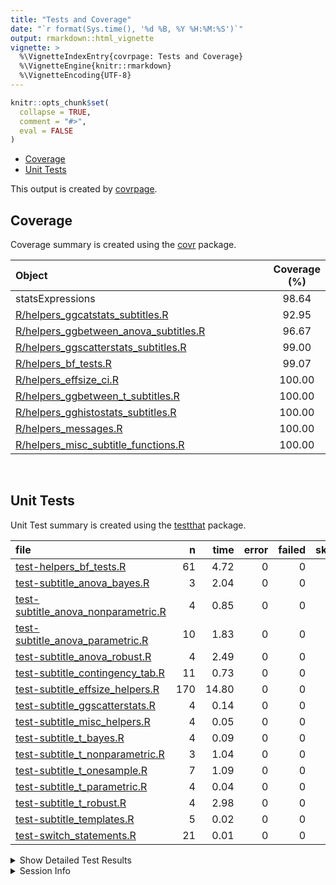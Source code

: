 ```yaml
---
title: "Tests and Coverage"
date: "`r format(Sys.time(), '%d %B, %Y %H:%M:%S')`"
output: rmarkdown::html_vignette
vignette: >
  %\VignetteIndexEntry{covrpage: Tests and Coverage}
  %\VignetteEngine{knitr::rmarkdown}
  %\VignetteEncoding{UTF-8}
---
```

  
```r
knitr::opts_chunk$set(
  collapse = TRUE,
  comment = "#>",
  eval = FALSE
)
```

<!--- Placeholder for tests/README.md Do Not Edit--->
  - [Coverage](#coverage)
  - [Unit Tests](#unit-tests)

This output is created by
[covrpage](https://github.com/metrumresearchgroup/covrpage).

## Coverage

Coverage summary is created using the
[covr](https://github.com/r-lib/covr) package.

| Object                                                                               | Coverage (%) |
| :----------------------------------------------------------------------------------- | :----------: |
| statsExpressions                                                                     |    98.64     |
| [R/helpers\_ggcatstats\_subtitles.R](https://github.com/IndrajeetPatil/statsExpressions/tree/master/R/helpers_ggcatstats_subtitles.R)            |    92.95     |
| [R/helpers\_ggbetween\_anova\_subtitles.R](https://github.com/IndrajeetPatil/statsExpressions/tree/master/R/helpers_ggbetween_anova_subtitles.R) |    96.67     |
| [R/helpers\_ggscatterstats\_subtitles.R](https://github.com/IndrajeetPatil/statsExpressions/tree/master/R/helpers_ggscatterstats_subtitles.R)    |    99.00     |
| [R/helpers\_bf\_tests.R](https://github.com/IndrajeetPatil/statsExpressions/tree/master/R/helpers_bf_tests.R)                                    |    99.07     |
| [R/helpers\_effsize\_ci.R](https://github.com/IndrajeetPatil/statsExpressions/tree/master/R/helpers_effsize_ci.R)                                |    100.00    |
| [R/helpers\_ggbetween\_t\_subtitles.R](https://github.com/IndrajeetPatil/statsExpressions/tree/master/R/helpers_ggbetween_t_subtitles.R)         |    100.00    |
| [R/helpers\_gghistostats\_subtitles.R](https://github.com/IndrajeetPatil/statsExpressions/tree/master/R/helpers_gghistostats_subtitles.R)        |    100.00    |
| [R/helpers\_messages.R](https://github.com/IndrajeetPatil/statsExpressions/tree/master/R/helpers_messages.R)                                     |    100.00    |
| [R/helpers\_misc\_subtitle\_functions.R](https://github.com/IndrajeetPatil/statsExpressions/tree/master/R/helpers_misc_subtitle_functions.R)     |    100.00    |

<br>

## Unit Tests

Unit Test summary is created using the
[testthat](https://github.com/r-lib/testthat) package.

| file                                                                                  |   n |  time | error | failed | skipped | warning |
| :------------------------------------------------------------------------------------ | --: | ----: | ----: | -----: | ------: | ------: |
| [test-helpers\_bf\_tests.R](https://github.com/IndrajeetPatil/statsExpressions/tree/master/tests/testthat/test-helpers_bf_tests.R)                         |  61 |  4.72 |     0 |      0 |       0 |       0 |
| [test-subtitle\_anova\_bayes.R](https://github.com/IndrajeetPatil/statsExpressions/tree/master/tests/testthat/test-subtitle_anova_bayes.R)                 |   3 |  2.04 |     0 |      0 |       0 |       0 |
| [test-subtitle\_anova\_nonparametric.R](https://github.com/IndrajeetPatil/statsExpressions/tree/master/tests/testthat/test-subtitle_anova_nonparametric.R) |   4 |  0.85 |     0 |      0 |       0 |       0 |
| [test-subtitle\_anova\_parametric.R](https://github.com/IndrajeetPatil/statsExpressions/tree/master/tests/testthat/test-subtitle_anova_parametric.R)       |  10 |  1.83 |     0 |      0 |       0 |       0 |
| [test-subtitle\_anova\_robust.R](https://github.com/IndrajeetPatil/statsExpressions/tree/master/tests/testthat/test-subtitle_anova_robust.R)               |   4 |  2.49 |     0 |      0 |       0 |       0 |
| [test-subtitle\_contingency\_tab.R](https://github.com/IndrajeetPatil/statsExpressions/tree/master/tests/testthat/test-subtitle_contingency_tab.R)         |  11 |  0.73 |     0 |      0 |       0 |       0 |
| [test-subtitle\_effsize\_helpers.R](https://github.com/IndrajeetPatil/statsExpressions/tree/master/tests/testthat/test-subtitle_effsize_helpers.R)         | 170 | 14.80 |     0 |      0 |       0 |       0 |
| [test-subtitle\_ggscatterstats.R](https://github.com/IndrajeetPatil/statsExpressions/tree/master/tests/testthat/test-subtitle_ggscatterstats.R)            |   4 |  0.14 |     0 |      0 |       0 |       0 |
| [test-subtitle\_misc\_helpers.R](https://github.com/IndrajeetPatil/statsExpressions/tree/master/tests/testthat/test-subtitle_misc_helpers.R)               |   4 |  0.05 |     0 |      0 |       0 |       0 |
| [test-subtitle\_t\_bayes.R](https://github.com/IndrajeetPatil/statsExpressions/tree/master/tests/testthat/test-subtitle_t_bayes.R)                         |   4 |  0.09 |     0 |      0 |       0 |       0 |
| [test-subtitle\_t\_nonparametric.R](https://github.com/IndrajeetPatil/statsExpressions/tree/master/tests/testthat/test-subtitle_t_nonparametric.R)         |   3 |  1.04 |     0 |      0 |       0 |       0 |
| [test-subtitle\_t\_onesample.R](https://github.com/IndrajeetPatil/statsExpressions/tree/master/tests/testthat/test-subtitle_t_onesample.R)                 |   7 |  1.09 |     0 |      0 |       0 |       0 |
| [test-subtitle\_t\_parametric.R](https://github.com/IndrajeetPatil/statsExpressions/tree/master/tests/testthat/test-subtitle_t_parametric.R)               |   4 |  0.04 |     0 |      0 |       0 |       0 |
| [test-subtitle\_t\_robust.R](https://github.com/IndrajeetPatil/statsExpressions/tree/master/tests/testthat/test-subtitle_t_robust.R)                       |   4 |  2.98 |     0 |      0 |       0 |       0 |
| [test-subtitle\_templates.R](https://github.com/IndrajeetPatil/statsExpressions/tree/master/tests/testthat/test-subtitle_templates.R)                      |   5 |  0.02 |     0 |      0 |       0 |       0 |
| [test-switch\_statements.R](https://github.com/IndrajeetPatil/statsExpressions/tree/master/tests/testthat/test-switch_statements.R)                        |  21 |  0.01 |     0 |      0 |       0 |       0 |

<details closed>

<summary> Show Detailed Test Results </summary>

| file                                                                                       | context                                        | test                                                                  | status |  n |  time |
| :----------------------------------------------------------------------------------------- | :--------------------------------------------- | :-------------------------------------------------------------------- | :----- | -: | ----: |
| [test-helpers\_bf\_tests.R](https://github.com/IndrajeetPatil/statsExpressions/tree/master/tests/testthat/test-helpers_bf_tests.R#L20)                          | helpers\_bf\_tests                             | bayes factor (correlation)                                            | PASS   |  5 |  0.05 |
| [test-helpers\_bf\_tests.R](https://github.com/IndrajeetPatil/statsExpressions/tree/master/tests/testthat/test-helpers_bf_tests.R#L57)                          | helpers\_bf\_tests                             | bayes factor (independent samples t-test)                             | PASS   |  6 |  0.05 |
| [test-helpers\_bf\_tests.R](https://github.com/IndrajeetPatil/statsExpressions/tree/master/tests/testthat/test-helpers_bf_tests.R#L104)                         | helpers\_bf\_tests                             | bayes factor (paired t-test)                                          | PASS   |  7 |  0.06 |
| [test-helpers\_bf\_tests.R](https://github.com/IndrajeetPatil/statsExpressions/tree/master/tests/testthat/test-helpers_bf_tests.R#L145)                         | helpers\_bf\_tests                             | bayes factor (one sample t-test)                                      | PASS   |  7 |  0.03 |
| [test-helpers\_bf\_tests.R](https://github.com/IndrajeetPatil/statsExpressions/tree/master/tests/testthat/test-helpers_bf_tests.R#L211)                         | helpers\_bf\_tests                             | bayes factor (between-subjects - anova)                               | PASS   |  9 |  0.14 |
| [test-helpers\_bf\_tests.R](https://github.com/IndrajeetPatil/statsExpressions/tree/master/tests/testthat/test-helpers_bf_tests.R#L319)                         | helpers\_bf\_tests                             | bayes factor (within-subjects - anova)                                | PASS   |  9 |  0.89 |
| [test-helpers\_bf\_tests.R](https://github.com/IndrajeetPatil/statsExpressions/tree/master/tests/testthat/test-helpers_bf_tests.R#L384)                         | helpers\_bf\_tests                             | bayes factor (proportion test)                                        | PASS   |  6 |  3.42 |
| [test-helpers\_bf\_tests.R](https://github.com/IndrajeetPatil/statsExpressions/tree/master/tests/testthat/test-helpers_bf_tests.R#L469)                         | helpers\_bf\_tests                             | bayes factor (contingency tab)                                        | PASS   |  9 |  0.07 |
| [test-helpers\_bf\_tests.R](https://github.com/IndrajeetPatil/statsExpressions/tree/master/tests/testthat/test-helpers_bf_tests.R#L526)                         | helpers\_bf\_tests                             | bayes factor caption maker check                                      | PASS   |  1 |  0.01 |
| [test-helpers\_bf\_tests.R](https://github.com/IndrajeetPatil/statsExpressions/tree/master/tests/testthat/test-helpers_bf_tests.R#L556_L574)                    | helpers\_bf\_tests                             | bayes factor caption maker check                                      | PASS   |  2 |  0.00 |
| [test-subtitle\_anova\_bayes.R](https://github.com/IndrajeetPatil/statsExpressions/tree/master/tests/testthat/test-subtitle_anova_bayes.R#L39)                  | subtitle\_anova\_bayes                         | subtitle\_anova\_bayes works (between-subjects)                       | PASS   |  1 |  0.03 |
| [test-subtitle\_anova\_bayes.R](https://github.com/IndrajeetPatil/statsExpressions/tree/master/tests/testthat/test-subtitle_anova_bayes.R#L79)                  | subtitle\_anova\_bayes                         | subtitle\_anova\_bayes works (within-subjects)                        | PASS   |  1 |  0.19 |
| [test-subtitle\_anova\_bayes.R](https://github.com/IndrajeetPatil/statsExpressions/tree/master/tests/testthat/test-subtitle_anova_bayes.R#L119)                 | subtitle\_anova\_bayes                         | subtitle\_anova\_bayes works (within-subjects) - with NA              | PASS   |  1 |  1.82 |
| [test-subtitle\_anova\_nonparametric.R](https://github.com/IndrajeetPatil/statsExpressions/tree/master/tests/testthat/test-subtitle_anova_nonparametric.R#L56)  | subtitle\_anova\_nonparametric                 | between-subjects - data with and without NAs                          | PASS   |  2 |  0.36 |
| [test-subtitle\_anova\_nonparametric.R](https://github.com/IndrajeetPatil/statsExpressions/tree/master/tests/testthat/test-subtitle_anova_nonparametric.R#L162) | subtitle\_anova\_nonparametric                 | within-subjects - data with and without NAs                           | PASS   |  2 |  0.49 |
| [test-subtitle\_anova\_parametric.R](https://github.com/IndrajeetPatil/statsExpressions/tree/master/tests/testthat/test-subtitle_anova_parametric.R#L58)        | subtitle\_anova\_parametric - between-subjects | parametric anova subtitles work (without NAs)                         | PASS   |  1 |  0.03 |
| [test-subtitle\_anova\_parametric.R](https://github.com/IndrajeetPatil/statsExpressions/tree/master/tests/testthat/test-subtitle_anova_parametric.R#L131)       | subtitle\_anova\_parametric - between-subjects | parametric anova subtitles work (with NAs)                            | PASS   |  1 |  0.50 |
| [test-subtitle\_anova\_parametric.R](https://github.com/IndrajeetPatil/statsExpressions/tree/master/tests/testthat/test-subtitle_anova_parametric.R#L190)       | subtitle\_anova\_parametric - between-subjects | parametric anova subtitles with partial omega-squared                 | PASS   |  1 |  0.08 |
| [test-subtitle\_anova\_parametric.R](https://github.com/IndrajeetPatil/statsExpressions/tree/master/tests/testthat/test-subtitle_anova_parametric.R#L250)       | subtitle\_anova\_parametric - between-subjects | parametric anova subtitles with partial eta-squared and data with NAs | PASS   |  1 |  0.01 |
| [test-subtitle\_anova\_parametric.R](https://github.com/IndrajeetPatil/statsExpressions/tree/master/tests/testthat/test-subtitle_anova_parametric.R#L361)       | subtitle\_anova\_parametric - between-subjects | parametric anova subtitles with partial eta-squared and data with NAs | PASS   |  2 |  0.10 |
| [test-subtitle\_anova\_parametric.R](https://github.com/IndrajeetPatil/statsExpressions/tree/master/tests/testthat/test-subtitle_anova_parametric.R#L426)       | subtitle\_anova\_parametric - within-subjects  | parametric anova subtitles work (without NAs)                         | PASS   |  1 |  0.48 |
| [test-subtitle\_anova\_parametric.R](https://github.com/IndrajeetPatil/statsExpressions/tree/master/tests/testthat/test-subtitle_anova_parametric.R#L486)       | subtitle\_anova\_parametric - within-subjects  | parametric anova subtitles work (with NAs)                            | PASS   |  2 |  0.20 |
| [test-subtitle\_anova\_parametric.R](https://github.com/IndrajeetPatil/statsExpressions/tree/master/tests/testthat/test-subtitle_anova_parametric.R#L599)       | subtitle\_anova\_parametric - within-subjects  | parametric anova subtitles work (catch bad data)                      | PASS   |  1 |  0.43 |
| [test-subtitle\_anova\_robust.R](https://github.com/IndrajeetPatil/statsExpressions/tree/master/tests/testthat/test-subtitle_anova_robust.R#L58)                | subtitle\_anova\_robust                        | subtitle\_anova\_robust works - between-subjects                      | PASS   |  2 |  2.44 |
| [test-subtitle\_anova\_robust.R](https://github.com/IndrajeetPatil/statsExpressions/tree/master/tests/testthat/test-subtitle_anova_robust.R#L155)               | subtitle\_anova\_robust                        | subtitle\_anova\_robust works - within-subjects                       | PASS   |  2 |  0.05 |
| [test-subtitle\_contingency\_tab.R](https://github.com/IndrajeetPatil/statsExpressions/tree/master/tests/testthat/test-subtitle_contingency_tab.R#L60)          | subtitle\_contingency\_tab                     | subtitle\_contingency\_tab works - data without NAs                   | PASS   |  2 |  0.34 |
| [test-subtitle\_contingency\_tab.R](https://github.com/IndrajeetPatil/statsExpressions/tree/master/tests/testthat/test-subtitle_contingency_tab.R#L176)         | subtitle\_contingency\_tab                     | subtitle\_contingency\_tab works - data with NAs                      | PASS   |  1 |  0.03 |
| [test-subtitle\_contingency\_tab.R](https://github.com/IndrajeetPatil/statsExpressions/tree/master/tests/testthat/test-subtitle_contingency_tab.R#L260)         | subtitle\_contingency\_tab\_paired             | paired subtitle\_contingency\_tab works - counts data without NAs     | PASS   |  1 |  0.06 |
| [test-subtitle\_contingency\_tab.R](https://github.com/IndrajeetPatil/statsExpressions/tree/master/tests/testthat/test-subtitle_contingency_tab.R#L359)         | subtitle\_contingency\_tab\_paired             | paired subtitle\_contingency\_tab works - with NAs                    | PASS   |  1 |  0.07 |
| [test-subtitle\_contingency\_tab.R](https://github.com/IndrajeetPatil/statsExpressions/tree/master/tests/testthat/test-subtitle_contingency_tab.R#L437)         | subtitle\_contingency\_tab\_paired             | paired data 4-by-4                                                    | PASS   |  1 |  0.04 |
| [test-subtitle\_contingency\_tab.R](https://github.com/IndrajeetPatil/statsExpressions/tree/master/tests/testthat/test-subtitle_contingency_tab.R#L497)         | subtitle\_contingency\_tab\_gof                | Goodness of Fit subtitle\_contingency\_tab works without counts       | PASS   |  2 |  0.10 |
| [test-subtitle\_contingency\_tab.R](https://github.com/IndrajeetPatil/statsExpressions/tree/master/tests/testthat/test-subtitle_contingency_tab.R#L594)         | subtitle\_contingency\_tab\_gof                | Goodness of Fit subtitle\_contingency\_tab works with counts          | PASS   |  1 |  0.06 |
| [test-subtitle\_contingency\_tab.R](https://github.com/IndrajeetPatil/statsExpressions/tree/master/tests/testthat/test-subtitle_contingency_tab.R#L648)         | subtitle\_contingency\_tab\_gof                | works with dataframes with NAs and with ratio                         | PASS   |  1 |  0.02 |
| [test-subtitle\_contingency\_tab.R](https://github.com/IndrajeetPatil/statsExpressions/tree/master/tests/testthat/test-subtitle_contingency_tab.R#L663_L666)    | subtitle\_contingency\_tab\_gof                | works even in edge cases                                              | PASS   |  1 |  0.01 |
| [test-subtitle\_effsize\_helpers.R](https://github.com/IndrajeetPatil/statsExpressions/tree/master/tests/testthat/test-subtitle_effsize_helpers.R#L11)          | effsize\_t\_parametric                         | effsize works for Cohen’s d and Hedge’s g (between - without NA)      | PASS   | 29 |  0.03 |
| [test-subtitle\_effsize\_helpers.R](https://github.com/IndrajeetPatil/statsExpressions/tree/master/tests/testthat/test-subtitle_effsize_helpers.R#L181_L184)    | effsize\_t\_parametric                         | effsize works for Cohen’s d and Hedge’s g (between - with NA)         | PASS   | 24 |  0.02 |
| [test-subtitle\_effsize\_helpers.R](https://github.com/IndrajeetPatil/statsExpressions/tree/master/tests/testthat/test-subtitle_effsize_helpers.R#L329_L335)    | effsize\_t\_parametric                         | effsize works for Cohen’s d and Hedge’s g (within - without NA)       | PASS   | 26 |  0.03 |
| [test-subtitle\_effsize\_helpers.R](https://github.com/IndrajeetPatil/statsExpressions/tree/master/tests/testthat/test-subtitle_effsize_helpers.R#L538_L547)    | effsize\_t\_parametric                         | effsize works for Cohen’s d and Hedge’s g (within - with NA)          | PASS   | 23 |  0.06 |
| [test-subtitle\_effsize\_helpers.R](https://github.com/IndrajeetPatil/statsExpressions/tree/master/tests/testthat/test-subtitle_effsize_helpers.R#L759)         | effsize\_t\_parametric                         | effsize works for one sample test                                     | PASS   | 14 |  0.02 |
| [test-subtitle\_effsize\_helpers.R](https://github.com/IndrajeetPatil/statsExpressions/tree/master/tests/testthat/test-subtitle_effsize_helpers.R#L830)         | t1way\_ci                                      | t1way\_ci works                                                       | PASS   | 13 | 13.15 |
| [test-subtitle\_effsize\_helpers.R](https://github.com/IndrajeetPatil/statsExpressions/tree/master/tests/testthat/test-subtitle_effsize_helpers.R#L1009)        | test\_yuend\_ci                                | Yuen’s test on trimmed means for dependent samples works              | PASS   | 18 |  1.18 |
| [test-subtitle\_effsize\_helpers.R](https://github.com/IndrajeetPatil/statsExpressions/tree/master/tests/testthat/test-subtitle_effsize_helpers.R#L1099)        | robcor\_ci                                     | robcor\_ci works                                                      | PASS   | 23 |  0.31 |
| [test-subtitle\_ggscatterstats.R](https://github.com/IndrajeetPatil/statsExpressions/tree/master/tests/testthat/test-subtitle_ggscatterstats.R#L54)             | subtitle\_ggscatterstats                       | subtitle\_ggscatterstats works - nonparametric                        | PASS   |  1 |  0.09 |
| [test-subtitle\_ggscatterstats.R](https://github.com/IndrajeetPatil/statsExpressions/tree/master/tests/testthat/test-subtitle_ggscatterstats.R#L112)            | subtitle\_ggscatterstats                       | subtitle\_ggscatterstats works - parametric                           | PASS   |  1 |  0.00 |
| [test-subtitle\_ggscatterstats.R](https://github.com/IndrajeetPatil/statsExpressions/tree/master/tests/testthat/test-subtitle_ggscatterstats.R#L171)            | subtitle\_ggscatterstats                       | subtitle\_ggscatterstats works - robust                               | PASS   |  1 |  0.03 |
| [test-subtitle\_ggscatterstats.R](https://github.com/IndrajeetPatil/statsExpressions/tree/master/tests/testthat/test-subtitle_ggscatterstats.R#L213)            | subtitle\_ggscatterstats                       | subtitle\_ggscatterstats works - bayes                                | PASS   |  1 |  0.02 |
| [test-subtitle\_misc\_helpers.R](https://github.com/IndrajeetPatil/statsExpressions/tree/master/tests/testthat/test-subtitle_misc_helpers.R#L32)                | long\_to\_wide\_converter                      | long\_to\_wide\_converter works                                       | PASS   |  4 |  0.05 |
| [test-subtitle\_t\_bayes.R](https://github.com/IndrajeetPatil/statsExpressions/tree/master/tests/testthat/test-subtitle_t_bayes.R#L42)                          | subtitle\_t\_bayes                             | subtitle\_t\_bayes works - between-subjects design                    | PASS   |  1 |  0.03 |
| [test-subtitle\_t\_bayes.R](https://github.com/IndrajeetPatil/statsExpressions/tree/master/tests/testthat/test-subtitle_t_bayes.R#L83)                          | subtitle\_t\_bayes                             | subtitle\_t\_bayes works - between-subjects design - with NA          | PASS   |  1 |  0.01 |
| [test-subtitle\_t\_bayes.R](https://github.com/IndrajeetPatil/statsExpressions/tree/master/tests/testthat/test-subtitle_t_bayes.R#L160)                         | subtitle\_t\_bayes                             | subtitle\_t\_bayes\_paired works - within-subjects design             | PASS   |  1 |  0.03 |
| [test-subtitle\_t\_bayes.R](https://github.com/IndrajeetPatil/statsExpressions/tree/master/tests/testthat/test-subtitle_t_bayes.R#L199)                         | subtitle\_t\_bayes                             | subtitle\_t\_bayes\_paired works - within-subjects design - with NA   | PASS   |  1 |  0.02 |
| [test-subtitle\_t\_nonparametric.R](https://github.com/IndrajeetPatil/statsExpressions/tree/master/tests/testthat/test-subtitle_t_nonparametric.R#L51)          | subtitle\_mann\_nonparametric                  | subtitle\_mann\_nonparametric works - between-subjects design         | PASS   |  1 |  0.77 |
| [test-subtitle\_t\_nonparametric.R](https://github.com/IndrajeetPatil/statsExpressions/tree/master/tests/testthat/test-subtitle_t_nonparametric.R#L97_L101)     | subtitle\_mann\_nonparametric                  | subtitle\_mann\_nonparametric works - within-subjects design          | PASS   |  2 |  0.27 |
| [test-subtitle\_t\_onesample.R](https://github.com/IndrajeetPatil/statsExpressions/tree/master/tests/testthat/test-subtitle_t_onesample.R#L199)                 | subtitle\_t\_onesample                         | subtitle\_t\_onesample parametric works                               | PASS   |  4 |  0.03 |
| [test-subtitle\_t\_onesample.R](https://github.com/IndrajeetPatil/statsExpressions/tree/master/tests/testthat/test-subtitle_t_onesample.R#L256)                 | subtitle\_t\_onesample                         | subtitle\_t\_onesample non-parametric works                           | PASS   |  1 |  1.03 |
| [test-subtitle\_t\_onesample.R](https://github.com/IndrajeetPatil/statsExpressions/tree/master/tests/testthat/test-subtitle_t_onesample.R#L306)                 | subtitle\_t\_onesample                         | subtitle\_t\_onesample robust works                                   | PASS   |  1 |  0.01 |
| [test-subtitle\_t\_onesample.R](https://github.com/IndrajeetPatil/statsExpressions/tree/master/tests/testthat/test-subtitle_t_onesample.R#L347)                 | subtitle\_t\_onesample                         | subtitle\_t\_onesample bayes factor works                             | PASS   |  1 |  0.02 |
| [test-subtitle\_t\_parametric.R](https://github.com/IndrajeetPatil/statsExpressions/tree/master/tests/testthat/test-subtitle_t_parametric.R#L61)                | subtitle\_t\_parametric                        | parametric t-test works (between-subjects without NAs)                | PASS   |  1 |  0.00 |
| [test-subtitle\_t\_parametric.R](https://github.com/IndrajeetPatil/statsExpressions/tree/master/tests/testthat/test-subtitle_t_parametric.R#L125)               | subtitle\_t\_parametric                        | parametric t-test works (between-subjects with NAs)                   | PASS   |  1 |  0.01 |
| [test-subtitle\_t\_parametric.R](https://github.com/IndrajeetPatil/statsExpressions/tree/master/tests/testthat/test-subtitle_t_parametric.R#L183)               | subtitle\_t\_parametric                        | parametric t-test works (within-subjects without NAs)                 | PASS   |  1 |  0.02 |
| [test-subtitle\_t\_parametric.R](https://github.com/IndrajeetPatil/statsExpressions/tree/master/tests/testthat/test-subtitle_t_parametric.R#L239)               | subtitle\_t\_parametric                        | parametric t-test works (within-subjects with NAs)                    | PASS   |  1 |  0.01 |
| [test-subtitle\_t\_robust.R](https://github.com/IndrajeetPatil/statsExpressions/tree/master/tests/testthat/test-subtitle_t_robust.R#L54)                        | subtitle\_t\_robust                            | subtitle\_t\_robust - within-subjects - without NAs                   | PASS   |  2 |  1.64 |
| [test-subtitle\_t\_robust.R](https://github.com/IndrajeetPatil/statsExpressions/tree/master/tests/testthat/test-subtitle_t_robust.R#L128)                       | subtitle\_t\_robust                            | subtitle\_t\_robust - within-subjects - with NAs                      | PASS   |  1 |  0.80 |
| [test-subtitle\_t\_robust.R](https://github.com/IndrajeetPatil/statsExpressions/tree/master/tests/testthat/test-subtitle_t_robust.R#L183)                       | subtitle\_t\_robust                            | subtitle\_t\_robust - between-subjects - without NAs                  | PASS   |  1 |  0.54 |
| [test-subtitle\_templates.R](https://github.com/IndrajeetPatil/statsExpressions/tree/master/tests/testthat/test-subtitle_templates.R#L57)                       | subtitle\_templates                            | checking if subtitle template works without any parameter             | PASS   |  1 |  0.00 |
| [test-subtitle\_templates.R](https://github.com/IndrajeetPatil/statsExpressions/tree/master/tests/testthat/test-subtitle_templates.R#L117)                      | subtitle\_templates                            | checking if subtitle template works with a single parameter           | PASS   |  2 |  0.02 |
| [test-subtitle\_templates.R](https://github.com/IndrajeetPatil/statsExpressions/tree/master/tests/testthat/test-subtitle_templates.R#L198)                      | subtitle\_templates                            | checking if subtitle template works with two parameters               | PASS   |  2 |  0.00 |
| [test-switch\_statements.R](https://github.com/IndrajeetPatil/statsExpressions/tree/master/tests/testthat/test-switch_statements.R#L8)                          | switch statements                              | switch for effct size type works                                      | PASS   | 13 |  0.01 |
| [test-switch\_statements.R](https://github.com/IndrajeetPatil/statsExpressions/tree/master/tests/testthat/test-switch_statements.R#L30)                         | switch statements                              | switch for stats type works                                           | PASS   |  8 |  0.00 |

</details>

<details>

<summary> Session Info </summary>

| Field    | Value                            |
| :------- | :------------------------------- |
| Version  | R version 3.6.1 (2019-07-05)     |
| Platform | x86\_64-w64-mingw32/x64 (64-bit) |
| Running  | Windows 10 x64 (build 16299)     |
| Language | English\_United States           |
| Timezone | America/New\_York                |

| Package  | Version |
| :------- | :------ |
| testthat | 2.2.1   |
| covr     | 3.3.0   |
| covrpage | 0.0.70  |

</details>

<!--- Final Status : pass --->
